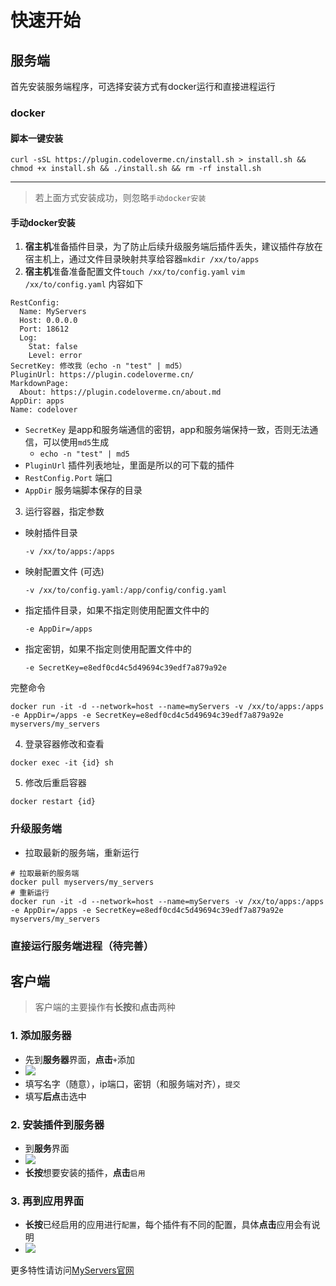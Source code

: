 

# 快速开始

## 服务端
首先安装服务端程序，可选择安装方式有docker运行和直接进程运行

### docker


#### 脚本一键安装
```shell
curl -sSL https://plugin.codeloverme.cn/install.sh > install.sh && chmod +x install.sh && ./install.sh && rm -rf install.sh 
```


------------
> 若上面方式安装成功，则忽略`手动docker安装`

#### 手动docker安装

1. **宿主机**准备插件目录，为了防止后续升级服务端后插件丢失，建议插件存放在宿主机上，通过文件目录映射共享给容器`mkdir /xx/to/apps`
2. **宿主机**准备准备配置文件`touch /xx/to/config.yaml` `vim /xx/to/config.yaml` 内容如下

```
RestConfig:
  Name: MyServers
  Host: 0.0.0.0
  Port: 18612
  Log:
    Stat: false
    Level: error
SecretKey: 修改我（echo -n "test" | md5）
PluginUrl: https://plugin.codeloverme.cn/
MarkdownPage:
  About: https://plugin.codeloverme.cn/about.md
AppDir: apps
Name: codelover
```

- `SecretKey` 是app和服务端通信的密钥，app和服务端保持一致，否则无法通信，可以使用`md5`生成
  - `echo -n "test" | md5`
- `PluginUrl` 插件列表地址，里面是所以的可下载的插件
- `RestConfig.Port` 端口
- `AppDir` 服务端脚本保存的目录

3. 运行容器，指定参数
- 映射插件目录 
  ```
  -v /xx/to/apps:/apps
  ```
- 映射配置文件 (可选)
  ```
  -v /xx/to/config.yaml:/app/config/config.yaml
  ```
- 指定插件目录，如果不指定则使用配置文件中的 
  ```
  -e AppDir=/apps
  ```
- 指定密钥，如果不指定则使用配置文件中的 
  ```
  -e SecretKey=e8edf0cd4c5d49694c39edf7a879a92e
  ```

完整命令
```shell
docker run -it -d --network=host --name=myServers -v /xx/to/apps:/apps  -e AppDir=/apps -e SecretKey=e8edf0cd4c5d49694c39edf7a879a92e myservers/my_servers
```


4. 登录容器修改和查看
```shell
docker exec -it {id} sh
```

5. 修改后重启容器
```shell
docker restart {id} 
```

### 升级服务端
- 拉取最新的服务端，重新运行
```
# 拉取最新的服务端
docker pull myservers/my_servers
# 重新运行
docker run -it -d --network=host --name=myServers -v /xx/to/apps:/apps  -e AppDir=/apps -e SecretKey=e8edf0cd4c5d49694c39edf7a879a92e myservers/my_servers
```


### 直接运行服务端进程（待完善）


## 客户端

> 客户端的主要操作有**长按**和**点击**两种

### 1. 添加服务器
- 先到**服务器**界面，**点击**`+`添加
- ![](https://myservers.codeloverme.cn/img/add_server.jpeg)
- 填写名字（随意），ip端口，密钥（和服务端对齐），`提交`
- 填写**后点**击选中

### 2. 安装插件到服务器
- 到**服务**界面
- ![](https://myservers.codeloverme.cn/img/add_plugin.png)
- **长按**想要安装的插件，**点击**`启用`

### 3. 再到应用界面
- **长按**已经启用的应用进行`配置`，每个插件有不同的配置，具体**点击**应用会有说明
- ![](https://myservers.codeloverme.cn/img/config_app.png)

更多特性请访问[MyServers官网](https://myservers.codeloverme.cn)

